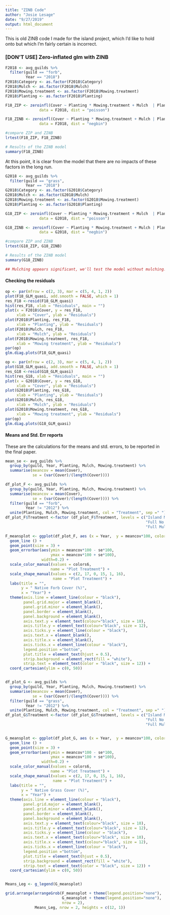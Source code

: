 ```yaml
---
title: "ZINB Code"
author: "Josie Lesage"
date: "9/27/2019"
output: html_document
---
```


This is old ZINB code I made for the island project, which I'd like to hold onto but which I'm fairly certain is incorrect.

### [DON'T USE] Zero-inflated glm with ZINB
```r
F2018 <- avg_guilds %>%
  filter(guild == "forb",
         Year == "2018")
F2018$Category <- as.factor(F2018$Category)
F2018$Mulch <- as.factor(F2018$Mulch)
F2018$Mowing.treatment <- as.factor(F2018$Mowing.treatment)
F2018$Planting <- as.factor(F2018$Planting)

F18_ZIP <- zeroinfl(Cover ~ Planting * Mowing.treatment + Mulch  | Planting * Mowing.treatment + Mulch,
               data = F2018, dist = "poisson")

F18_ZINB <- zeroinfl(Cover ~ Planting * Mowing.treatment + Mulch | Planting * Mowing.treatment + Mulch,
               data = F2018, dist = "negbin")

#compare ZIP and ZINB
lrtest(F18_ZIP, F18_ZINB)

# Results of the ZINB model
summary(F18_ZINB)
```

At this point, it is clear from the model that there are no impacts of these factors in the long run. 


```r
G2018 <- avg_guilds %>%
  filter(guild == "grass",
         Year == "2018")
G2018$Category <- as.factor(G2018$Category)
G2018$Mulch <- as.factor(G2018$Mulch)
G2018$Mowing.treatment <- as.factor(G2018$Mowing.treatment)
G2018$Planting <- as.factor(G2018$Planting)

G18_ZIP <- zeroinfl(Cover ~ Planting * Mowing.treatment + Mulch  | Planting * Mowing.treatment + Mulch,
               data = G2018, dist = "poisson")

G18_ZINB <- zeroinfl(Cover ~ Planting * Mowing.treatment + Mulch | Planting * Mowing.treatment + Mulch,
               data = G2018, dist = "negbin")

#compare ZIP and ZINB
lrtest(G18_ZIP, G18_ZINB)

# Results of the ZINB model
summary(G18_ZINB)

## Mulching appears significant, we'll test the model without mulching.

```


#### Checking the residuals
```r

op <- par(mfrow = c(2, 3), mar = c(5, 4, 1, 2))
plot(F18_GLM_quasi, add.smooth = FALSE, which = 1)
res_F18 <-resid(F18_GLM_quasi)
hist(res_F18, xlab = "Residuals", main = "")
plot(x = F2018$Cover, y = res_F18, 
     xlab = "Cover", ylab = "Residuals")
plot(F2018$Planting, res_F18, 
     xlab = "Planting", ylab = "Residuals")
plot(F2018$Mulch, res_F18, 
     xlab = "Mulch", ylab = "Residuals")
plot(F2018$Mowing.treatment, res_F18, 
     xlab = "Mowing treatment", ylab = "Residuals")
par(op)
glm.diag.plots(F18_GLM_quasi)

op <- par(mfrow = c(2, 3), mar = c(5, 4, 1, 2))
plot(G18_GLM_quasi, add.smooth = FALSE, which = 1)
res_G18 <-resid(G18_GLM_quasi)
hist(res_G18, xlab = "Residuals", main = "")
plot(x = G2018$Cover, y = res_G18, 
     xlab = "Cover", ylab = "Residuals")
plot(G2018$Planting, res_G18, 
     xlab = "Planting", ylab = "Residuals")
plot(G2018$Mulch, res_G18, 
     xlab = "Mulch", ylab = "Residuals")
plot(G2018$Mowing.treatment, res_G18, 
     xlab = "Mowing treatment", ylab = "Residuals")
par(op)
glm.diag.plots(G18_GLM_quasi)
```


#### Means and Std. Err reports
These are the calculations for the means and std. errors, to be reported in the final paper. 

```r

mean_se <- avg_guilds %>%
  group_by(guild, Year, Planting, Mulch, Mowing.treatment) %>%
  summarise(meancov = mean(Cover),
            se = (var(Cover)/(length(Cover))))

df_plot_F <- avg_guilds %>%
  group_by(guild, Year, Planting, Mulch, Mowing.treatment) %>%
  summarise(meancov = mean(Cover),
            se = (var(Cover)/(length(Cover)))) %>%
  filter(guild == "forb",
         Year != "2012") %>%
  unite(Planting, Mulch, Mowing.treatment, col = "Treatment", sep =" ")
df_plot_F$Treatment <-factor (df_plot_F$Treatment, levels = c("Island Mulch Mowed", "Island Mulch Unmowed",
                                                              "Full No Mulch Mowed", "Full No Mulch Unmowed", 
                                                              "Full Mulch Mowed", "Full Mulch Unmowed"))

F_meansplot <- ggplot(df_plot_F, aes (x = Year,  y = meancov*100, color = Treatment, shape = Treatment)) +
  geom_line () +
  geom_point(size = 3) +
  geom_errorbar(aes(ymin = meancov*100 - se*100, 
                    ymax = meancov*100 + se*100),
                width=0.2) +
  scale_color_manual(values = colors6,
                    name = "Plot Treatment") +
  scale_shape_manual(values = c(2, 17, 0, 15, 1, 16),
                     name = "Plot Treatment") +
  labs(title = "",
       y = " Native Forb Cover (%)",
       x = "Year") +
  theme(axis.line = element_line(colour = "black"),
        panel.grid.major = element_blank(),
        panel.grid.minor = element_blank(),
        panel.border = element_blank(),
        panel.background = element_blank(),
        axis.text.y = element_text(colour="black", size = 10),
        axis.title.y = element_text(colour="black", size = 12),
        axis.ticks.y = element_line(colour = "black"),
        axis.text.x = element_blank(),
        axis.title.x = element_blank(),
        axis.ticks.x = element_line(colour = "black"),
        legend.position ="bottom",
        plot.title = element_text(hjust = 0.5),
        strip.background = element_rect(fill = "white"),
        strip.text = element_text(color = "black", size = 12)) +
  coord_cartesian(ylim = c(0, 50)) 


df_plot_G <- avg_guilds %>%
  group_by(guild, Year, Planting, Mulch, Mowing.treatment) %>%
  summarise(meancov = mean(Cover),
            se = (var(Cover)/(length(Cover)))) %>%
  filter(guild == "grass",
         Year != "2012") %>%
  unite(Planting, Mulch, Mowing.treatment, col = "Treatment", sep =" ")
df_plot_G$Treatment <-factor (df_plot_G$Treatment, levels = c("Island Mulch Mowed", "Island Mulch Unmowed",
                                                              "Full No Mulch Mowed", "Full No Mulch Unmowed", 
                                                              "Full Mulch Mowed", "Full Mulch Unmowed"))


G_meansplot <- ggplot(df_plot_G, aes (x = Year,  y = meancov*100, color = Treatment, shape = Treatment)) +
  geom_line () +
  geom_point(size = 3) +
  geom_errorbar(aes(ymin = meancov*100 - se*100, 
                    ymax = meancov*100 + se*100),
                width=0.2) +
  scale_color_manual(values = colors6,
                    name = "Plot Treatment") +
  scale_shape_manual(values = c(2, 17, 0, 15, 1, 16),
                     name = "Plot Treatment") +
  labs(title = "",
       y = " Native Grass Cover (%)",
       x = "Year") +
  theme(axis.line = element_line(colour = "black"),
        panel.grid.major = element_blank(),
        panel.grid.minor = element_blank(),
        panel.border = element_blank(),
        panel.background = element_blank(),
        axis.text.y = element_text(colour="black", size = 10),
        axis.title.y = element_text(colour="black", size = 12),
        axis.ticks.y = element_line(colour = "black"),
        axis.text.x = element_text(colour="black", size = 10),
        axis.title.x = element_text(colour="black", size = 12),
        axis.ticks.x = element_line(colour = "black"),
        legend.position ="bottom",
        plot.title = element_text(hjust = 0.5),
        strip.background = element_rect(fill = "white"),
        strip.text = element_text(color = "black", size = 12)) +
  coord_cartesian(ylim = c(0, 50))


Means_Leg <- g_legend(G_meansplot)

grid.arrange(arrangeGrob(F_meansplot + theme(legend.position="none"),
                         G_meansplot + theme(legend.position="none"),
                         nrow = 2),
             Means_Leg, nrow = 2, heights = c(12, 1))

```


   
  